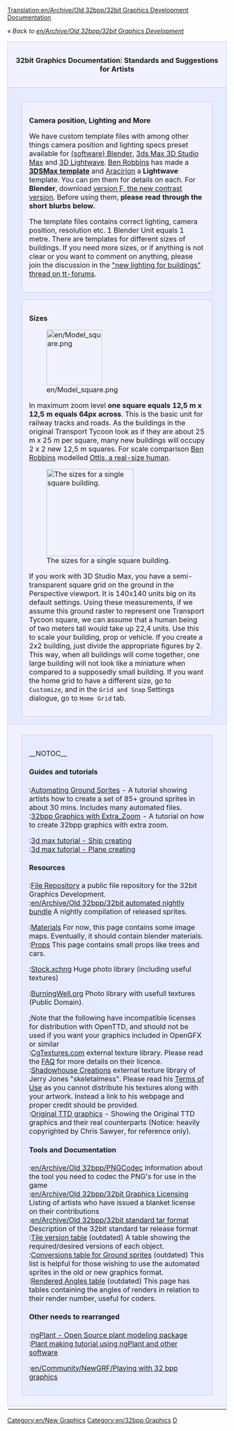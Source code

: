 [[Translation:en/Archive/Old 32bpp/32bit Graphics Development Documentation]]
{{en/outdated|References outdated forum threads etc.  The 32bpp project referred to in this section is, as of 2017, dead}}


''« Back to [[en/Archive/Old 32bpp/32bit Graphics Development]]''

{| width="100%"
|-
|colspan="2" style="background-color: #f1f2fe; border: 1px solid #c7c8fe; margin: 0; padding: 1em 1em 1em 1em; text-align:center"|<font size="3">'''32bit Graphics Documentation: Standards and Suggestions for Artists'''</font>
|- valign="top"
|width="50%" style="background-color: #E7EBFF; border: 1px solid #c7c8fe; margin: 0; padding: 1em 1em 0em 1em;"|

<div style="margin:1em;padding:1em;border:1px solid #c7c8fe;background:#f1f2fe;">
<font size="3">'''Camera position, Lighting and More'''</font>

We have custom template files with among other things camera position and lighting specs preset available for [https://www.wikipedia.org/wiki/Blender (software) Blender], [https://www.wikipedia.org/wiki/Autodesk 3ds Max 3D Studio Max] and [https://www.wikipedia.org/wiki/LightWave 3D Lightwave]. [[en/Ben|Ben Robbins]] has made a [http://www.tt-forums.net/download/file.php?id=91802 '''3DSMax template'''] and [[en/Aracirion|Aracirion]] a '''Lightwave''' template. You can pm them for details on each. For '''Blender''', download [http://www.tt-forums.net/download/file.php?id=53231 version F, the new contrast version]. Before using them, '''please read through the short blurbs below.'''

The template files contains correct lighting, camera position, resolution etc. 1 Blender Unit equals 1 metre. There are templates for different sizes of buildings. If you need more sizes, or if anything is not clear or you want to comment on anything, please join the discussion in the [http://tt-forums.net/viewtopic.php?t=24857 "new lighting for buildings" thread on tt-forums].
</div>

<div style="margin:1em;padding:1em;border:1px solid #c7c8fe;background:#f1f2fe;">
<font size="3">'''Sizes'''</font>

[[File:en/Model square.png|128px|left]]

In maximum zoom level '''one square equals 12,5 m x 12,5 m equals 64px across'''. This is the basic unit for railway tracks and roads. As the buildings in the original Transport Tycoon look as if they are about 25 m x 25 m per square, many new buildings will occupy 2 x 2 new 12,5 m squares. For scale comparison [[en/Ben|Ben Robbins]] modelled [http://tt-forums.net/download.php?id=48953 Ottis, a real-size human].

[[File:en/3dsmeasurements.jpeg|thumb|200px|right|The sizes for a single square building.]]

If you work with 3D Studio Max, you have a semi-transparent square grid on the ground in the Perspective viewport. It is 140x140 units big on its default settings. Using these measurements, if we assume this ground raster to represent one Transport Tycoon square, we can assume that a human being of two meters tall would take up 22,4 units. Use this to scale your building, prop or vehicle. If you create a 2x2 building, just divide the appropriate figures by 2. This way, when all buildings will come together, one large building will not look like a miniature when compared to a supposedly small building. If you want the home grid to have a different size, go to <code>Customize</code>, and in the <code>Grid and Snap</code> Settings dialogue, go to <code>Home Grid</code> tab.
</div>

|width="50%" style="background-color: #E7EBFF; border: 1px solid #c7c8fe; margin: 0; padding: 1em 1em 0em 1em;"|

<div style="margin:1em;padding:1em;border:1px solid #c7c8fe;background:#f1f2fe;">
<font size="3">'''Materials'''</font>

[[File:en/Ref-%26-amb.png|400px|center]]

For '''every''' material you create, in the <code>shaders</code> tab, you are advised to change the <code>Amb</code> parameter ('''0.5''' by default) to match the <code>Ref</code> parameter ('''1''' by default). You always have to modify <code>Ref</code> and <code>Amb</code> together. It has been decided that <code>Amb</code> should always have the same value as <code>Ref</code>, because a material should reflect light from the sun or other light sources the same way it reflects light from the environment (ambient light). Hence, for maximum realism, the values should be the same. Naturally this is not a strict rule, you do have artistic freedom to deviate from this.

[[File:en/Official materials.png|150px|right]]

The template file archive contains a file named '''official_materials.blend'''. It contains some materials which you will need often, and which should look the same in different objects, like pavement for example. Put this file in a location where it can stay. When you have built a model and want to use an official material, '''link the material rather than just append it'''. For additional instructions, see [[en/Using Official Materials]].
</div>

<div style="margin:1em;padding:1em;border:1px solid #c7c8fe;background:#f1f2fe;">
<font size="3">'''Minimize render time'''</font>

[[File:en/AO-samples.png|400px|center]]

Rendering can be quite slow. To reduce time it takes to render for previews, reduce the <code>Samples</code> value under <code>Ambient Occlusion</code>.
</div>
|-
|colspan="2" style="background-color: #f1f2fe; border: 1px solid #c7c8fe; margin: 0; padding: 0.5em 1em 0.5em 1em;"|
<div style="margin:1em;padding:1em;border:1px solid #c7c8fe;background:#E7EBFF;">
__NOTOC__
====Guides and tutorials====
;:[[en/Archive/Old 32bpp/Ground Sprites Automated (New Graphics)|Automating Ground Sprites]] - A tutorial showing artists how to create a set of 85+ ground sprites in about 30 mins. Includes many automated files.
;:[[en/Archive/Old 32bpp/How to Create 32bpp Graphics with Extra Zoom|32bpp Graphics with Extra_Zoom]] - A tutorial on how to create 32bpp graphics with extra zoom.

;:[http://www.tt-forums.net/viewtopic.php?f=36&t=39367 3d max tutorial - Ship creating]
;:[http://www.tt-forums.net/viewtopic.php?f=36&t=39195 3d max tutorial - Plane creating]

====Resources====
;:[[en/Archive/Old 32bpp/32bit Graphics Development File Repository|File Repository]] a public file repository for the 32bit Graphics Development.
;:[[en/Archive/Old 32bpp/32bit automated nightly bundle]] A nightly compilation of released sprites.

;:[[en/Archive/Old 32bpp/Standardised materials (New Graphics)|Materials]] For now, this page contains some image maps. Eventually, it should contain blender materials.
;:[[en/Archive/Old 32bpp/Props (New Graphics)|Props]] This page contains small props like trees and cars.

;:[http://www.sxc.hu Stock.xchng] Huge photo library (including useful textures)

;:[http://www.burningwell.org BurningWell.org] Photo library with usefull textures (Public Domain).


;;Note that the following have incompatible licenses for distribution with OpenTTD, and should not be used if you want your graphics included in OpenGFX or similar
;:[http://www.cgtextures.com/ CgTextures.com] external texture library. Please read the [http://cgtextures.com/content.php?action=faq FAQ] for more details on their licence.
;:[http://shadowhousecreations.blogspot.com/ Shadowhouse Creations] external texture library of Jerry Jones "skeletalmess". Please read his [http://shadowhousecreations.blogspot.com/p/tou.html Terms of Use] as you cannot distribute his textures along with your artwork. Instead a link to his webpage and proper credit should be provided.
;:[http://www.chrissawyergames.com/feature1a.htm Original TTD graphics] - Showing the Original TTD graphics and their real counterparts (Notice: heavily copyrighted by Chris Sawyer, for reference only).

====Tools and Documentation====
;:[[en/Archive/Old 32bpp/PNGCodec]] Information about the tool you need to codec the PNG's for use in the game
;:[[en/Archive/Old 32bpp/32bit Graphics Licensing]] Listing of artists who have issued a blanket license on their contributions
;:[[en/Archive/Old 32bpp/32bit standard tar format]] Description of the 32bit standard tar release format
;:[[en/Archive/Old 32bpp/Tile version table (New graphics)|Tile version table]] (outdated) A table showing the required/desired versions of each object.
;:[[en/Archive/Old 32bpp/Ground sprites conversions list (New Graphics)|Conversions table for Ground sprites]] (outdated) This list is helpful for those wishing to use the automated sprites in the old or new graphics format.
;:[[en/Archive/Old 32bpp/Rendered Angles table (New graphics)|Rendered Angles table]] (outdated) This page has tables containing the angles of renders in relation to their render number, useful for coders.

====Other needs to rearranged====  
;:[http://ngplant.sourceforge.net/ ngPlant - Open Source plant modeling package]
;:[http://yorik.orgfree.com/tutorials/treemaking.html Plant making tutorial using ngPlant and other software]

;:[[en/Community/NewGRF/Playing with 32 bpp graphics]]

</div>
|-
|}


{{en/Navbox Graphics Development}}

[[Category:en/New Graphics]][[Category:en/32bpp Graphics]][[Category:en/32bpp Graphics Developer resources|D]]
